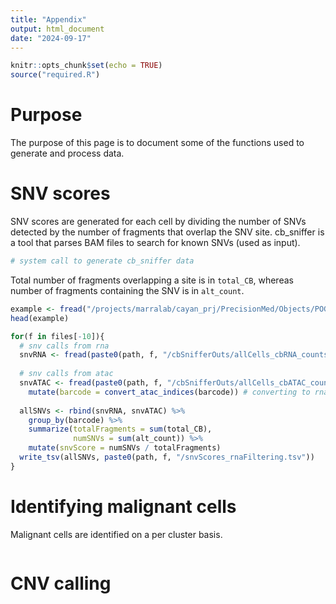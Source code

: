 ```yaml
---
title: "Appendix"
output: html_document
date: "2024-09-17"
---
```


```r
knitr::opts_chunk$set(echo = TRUE)
source("required.R")
```

# Purpose

The purpose of this page is to document some of the functions used to generate and process data.

# SNV scores

SNV scores are generated for each cell by dividing the number of SNVs detected by the number of fragments that overlap the SNV site. cb_sniffer is a tool that parses BAM files to search for known SNVs (used as input). 

```r
# system call to generate cb_sniffer data
```

Total number of fragments overlapping a site is in `total_CB`, whereas number of fragments containing the SNV is in `alt_count`.

```r
example <- fread("/projects/marralab/cayan_prj/PrecisionMed/Objects/POG003_2/cbSnifferOuts/allCells_cbRNA_counts_CB.tsv")
head(example)
```

```r
for(f in files[-10]){
  # snv calls from rna
  snvRNA <- fread(paste0(path, f, "/cbSnifferOuts/allCells_cbRNA_counts_CB.tsv"))
  
  # snv calls from atac
  snvATAC <- fread(paste0(path, f, "/cbSnifferOuts/allCells_cbATAC_counts_CB.tsv")) %>%
    mutate(barcode = convert_atac_indices(barcode)) # converting to rna barcodes
  
  allSNVs <- rbind(snvRNA, snvATAC) %>%
    group_by(barcode) %>%
    summarize(totalFragments = sum(total_CB),
              numSNVs = sum(alt_count)) %>%
    mutate(snvScore = numSNVs / totalFragments)
  write_tsv(allSNVs, paste0(path, f, "/snvScores_rnaFiltering.tsv"))
}
```

# Identifying malignant cells

Malignant cells are identified on a per cluster basis. 

```r

```

# CNV calling







